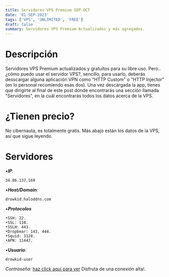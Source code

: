 ```yaml
---
title: Servidores VPS Premium SEP-OCT
date: '01-SEP-2023'
tags: ['VPS', 'UNLIMITED', 'FREE']
draft: false
summary: Servidores VPS Premium Actualizados y más agregados.
---
```

# Descripción
Servidores VPS Premium actualizados y gratuitos para su libre uso.
Pero.. ¿cómo puedo usar el servidor VPS?, 
sencillo, para usarlo, deberás desscargar alguna aplicación VPN como "HTTP Custom" o "HTTP Injector" (en lo personal recomiendo esas dos). 
Una vez descargada la app, tienes que dirigirte al final de este post dónde encontrarás una sección llamada "Servidores", 
en la cuál encontrarás todos los datos acerca de la VPS.

# ¿Tienen precio?
No cibernauta, es totalmente gratis.
Más abajo están los datos de la VPS, así que sigue leyendo.

# Servidores
_•**IP**:_
```
34.86.137.169
```
_•**Host/Domain**:_
```
drowkid.haloddns.com
```
_•**Protocolos**_
```
•SSH: 22.
•SSL: 110.
•SSLH: 443.
•Dropbear: 143, 444.
•Squid: 3128.
•APN: 11447.
```
_•**Usuario**:_
```
drowkid-user
```
_Contraseña:_
[haz click aquí para ver](https://encripta-docs.vercel.app/unseal#dxVNf6sruxai51SrA1yJgvrNwSkPcqhjPcZAw3wCQSgV)
      Disfruta de una conexión alta!.
